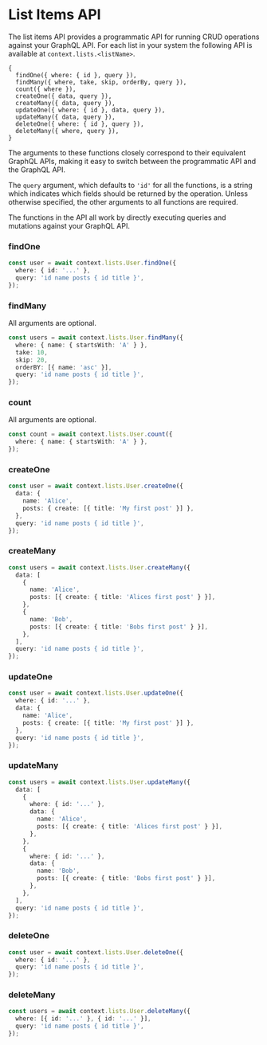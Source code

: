 
# List Items API

The list items API provides a programmatic API for running CRUD operations against your GraphQL API.
For each list in your system the following API is available at `context.lists.<listName>`.

```
{
  findOne({ where: { id }, query }),
  findMany({ where, take, skip, orderBy, query }),
  count({ where }),
  createOne({ data, query }),
  createMany({ data, query }),
  updateOne({ where: { id }, data, query }),
  updateMany({ data, query }),
  deleteOne({ where: { id }, query }),
  deleteMany({ where, query }),
}
```

The arguments to these functions closely correspond to their equivalent GraphQL APIs, making it easy to switch between the programmatic API and the GraphQL API.

The `query` argument, which defaults to `'id'` for all the functions, is a string which indicates which fields should be returned by the operation.
Unless otherwise specified, the other arguments to all functions are required.

The functions in the API all work by directly executing queries and mutations against your GraphQL API.

### findOne

```typescript
const user = await context.lists.User.findOne({
  where: { id: '...' },
  query: 'id name posts { id title }',
});
```

### findMany

All arguments are optional.

```typescript
const users = await context.lists.User.findMany({
  where: { name: { startsWith: 'A' } },
  take: 10,
  skip: 20,
  orderBY: [{ name: 'asc' }],
  query: 'id name posts { id title }',
});
```

### count

All arguments are optional.

```typescript
const count = await context.lists.User.count({
  where: { name: { startsWith: 'A' } },
});
```

### createOne

```typescript
const user = await context.lists.User.createOne({
  data: {
    name: 'Alice',
    posts: { create: [{ title: 'My first post' }] },
  },
  query: 'id name posts { id title }',
});
```

### createMany

```typescript
const users = await context.lists.User.createMany({
  data: [
    {
      name: 'Alice',
      posts: [{ create: { title: 'Alices first post' } }],
    },
    {
      name: 'Bob',
      posts: [{ create: { title: 'Bobs first post' } }],
    },
  ],
  query: 'id name posts { id title }',
});
```

### updateOne

```typescript
const user = await context.lists.User.updateOne({
  where: { id: '...' },
  data: {
    name: 'Alice',
    posts: { create: [{ title: 'My first post' }] },
  },
  query: 'id name posts { id title }',
});
```

### updateMany

```typescript
const users = await context.lists.User.updateMany({
  data: [
    {
      where: { id: '...' },
      data: {
        name: 'Alice',
        posts: [{ create: { title: 'Alices first post' } }],
      },
    },
    {
      where: { id: '...' },
      data: {
        name: 'Bob',
        posts: [{ create: { title: 'Bobs first post' } }],
      },
    },
  ],
  query: 'id name posts { id title }',
});
```

### deleteOne

```typescript
const user = await context.lists.User.deleteOne({
  where: { id: '...' },
  query: 'id name posts { id title }',
});
```

### deleteMany

```typescript
const users = await context.lists.User.deleteMany({
  where: [{ id: '...' }, { id: '...' }],
  query: 'id name posts { id title }',
});
```

